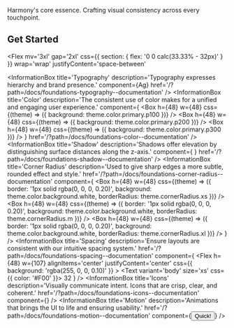 

<Meta title='Foundations/Welcome' />

<Title>Foundations</Title>

Harmony's core essence. Crafting visual consistency across every touchpoint.

## Get Started

<Flex
  mv='3xl'
  gap='2xl'
  css={{ section: { flex: '0 0 calc(33.33% - 32px)' } }}
  wrap='wrap'
  justifyContent='space-between'
>
  <InformationBox
    title='Typography'
    description='Typography expresses hierarchy and brand presence.'
    component={<Text variant='display'>Ag</Text>}
    href='/?path=/docs/foundations-typography--documentation'
  />
  <InformationBox
    title='Color'
    description='The consistent use of color makes for a unified and engaging user experience.'
    component={
      <Flex>
        <Box
          h={48}
          w={48}
          css={(theme) => ({ background: theme.color.primary.p100 })}
        />
        <Box
          h={48}
          w={48}
          css={(theme) => ({ background: theme.color.primary.p200 })}
        />
        <Box
          h={48}
          w={48}
          css={(theme) => ({ background: theme.color.primary.p300 })}
        />
      </Flex>
    }
    href='/?path=/docs/foundations-color--documentation'
  />
  <InformationBox
    title='Shadow'
    description='Shadows offer elevation by distinguishing surface distances along the z-axis.'
    component={
      <Flex gap='l'>
        <Paper h={48} w={48} borderRadius='s' shadow='near' />
        <Paper h={48} w={48} borderRadius='s' shadow='mid' />
        <Paper h={48} w={48} borderRadius='s' shadow='far' />
      </Flex>
    }
    href='/?path=/docs/foundations-shadow--documentation'
  />
  <InformationBox
    title='Corner Radius'
    description='Used to give sharp edges a more subtle, rounded effect and style.'
    href='/?path=/docs/foundations-corner-radius--documentation'
    component={
      <Flex gap='l'>
        <Box
          h={48}
          w={48}
          css={(theme) => ({
            border: '1px solid rgba(0, 0, 0, 0.20)',
            background: theme.color.background.white,
            borderRadius: theme.cornerRadius.xs
          })}
        />
        <Box
          h={48}
          w={48}
          css={(theme) => ({
            border: '1px solid rgba(0, 0, 0, 0.20)',
            background: theme.color.background.white,
            borderRadius: theme.cornerRadius.m
          })}
        />
        <Box
          h={48}
          w={48}
          css={(theme) => ({
            border: '1px solid rgba(0, 0, 0, 0.20)',
            background: theme.color.background.white,
            borderRadius: theme.cornerRadius.xl
          })}
        />
      </Flex>
    }
  />
  <InformationBox
    title='Spacing'
    description='Ensure layouts are consistent with our intuitive spacing system.'
    href='/?path=/docs/foundations-spacing--documentation'
    component={
      <Flex
        h={48}
        w={107}
        alignItems='center'
        justifyContent='center'
        css={{ background: 'rgba(255, 0, 0, 0.10)' }}
      >
        <Text variant='body' size='xs' css={{ color: '#F00' }}>
          32
        </Text>
      </Flex>
    }
  />
  <InformationBox
    title='Icons'
    description='Visually communicate intent. Icons that are crisp, clear, and coherent.'
    href='/?path=/docs/foundations-icons--documentation'
    component={<IconNote height={48} width={48} color='default' />}
  />
  <InformationBox
    title='Motion'
    description='Animations that brings the UI to life and ensuring usability.'
    href='/?path=/docs/foundations-motion--documentation'
    component={<Button color='blue'>Quick!</Button>}
  />
</Flex>
